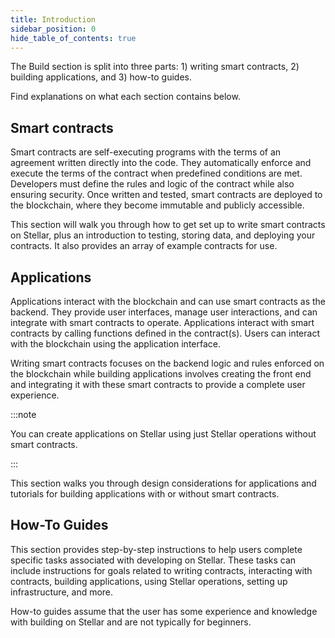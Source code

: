 ```yaml
---
title: Introduction
sidebar_position: 0
hide_table_of_contents: true
---
```


The Build section is split into three parts: 1) writing smart contracts, 2) building applications, and 3) how-to guides.

Find explanations on what each section contains below.

## Smart contracts

Smart contracts are self-executing programs with the terms of an agreement written directly into the code. They automatically enforce and execute the terms of the contract when predefined conditions are met. Developers must define the rules and logic of the contract while also ensuring security. Once written and tested, smart contracts are deployed to the blockchain, where they become immutable and publicly accessible.

This section will walk you through how to get set up to write smart contracts on Stellar, plus an introduction to testing, storing data, and deploying your contracts. It also provides an array of example contracts for use.

## Applications

Applications interact with the blockchain and can use smart contracts as the backend. They provide user interfaces, manage user interactions, and can integrate with smart contracts to operate. Applications interact with smart contracts by calling functions defined in the contract(s). Users can interact with the blockchain using the application interface.

Writing smart contracts focuses on the backend logic and rules enforced on the blockchain while building applications involves creating the front end and integrating it with these smart contracts to provide a complete user experience.

:::note

You can create applications on Stellar using just Stellar operations without smart contracts.

:::

This section walks you through design considerations for applications and tutorials for building applications with or without smart contracts.

## How-To Guides

This section provides step-by-step instructions to help users complete specific tasks associated with developing on Stellar. These tasks can include instructions for goals related to writing contracts, interacting with contracts, building applications, using Stellar operations, setting up infrastructure, and more.

How-to guides assume that the user has some experience and knowledge with building on Stellar and are not typically for beginners.
